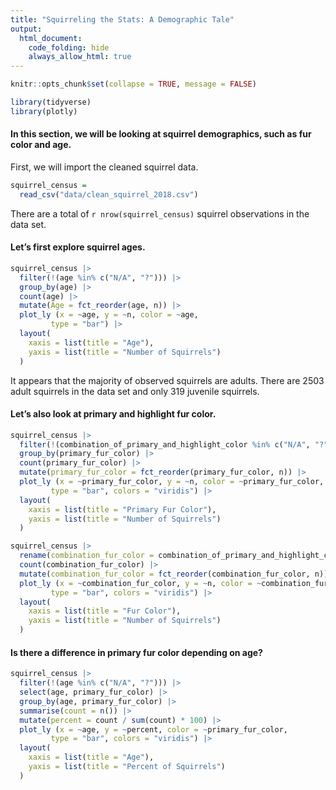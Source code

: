 ```yaml
---
title: "Squirreling the Stats: A Demographic Tale"
output: 
  html_document:
    code_folding: hide
    always_allow_html: true
---
```



```r
knitr::opts_chunk$set(collapse = TRUE, message = FALSE)
```

```r
library(tidyverse)
library(plotly)
```

#### In this section, we will be looking at squirrel demographics, such as fur color and age. 

First, we will import the cleaned squirrel data. 

```r
squirrel_census = 
  read_csv("data/clean_squirrel_2018.csv")
```

There are a total of `r nrow(squirrel_census)` squirrel observations in the data set. 


#### Let's first explore squirrel ages. 

```r
squirrel_census |> 
  filter(!(age %in% c("N/A", "?"))) |> 
  group_by(age) |> 
  count(age) |> 
  mutate(Age = fct_reorder(age, n)) |> 
  plot_ly (x = ~age, y = ~n, color = ~age,
         type = "bar") |> 
  layout(
    xaxis = list(title = "Age"),   
    yaxis = list(title = "Number of Squirrels") 
  )
```
It appears that the majority of observed squirrels are adults. There are 2503 adult squirrels in the data set and only 319 juvenile squirrels. 


#### Let's also look at primary and highlight fur color.

```r
squirrel_census |> 
  filter(!(combination_of_primary_and_highlight_color %in% c("N/A", "?"))) |> 
  group_by(primary_fur_color) |> 
  count(primary_fur_color) |> 
  mutate(primary_fur_color = fct_reorder(primary_fur_color, n)) |> 
  plot_ly (x = ~primary_fur_color, y = ~n, color = ~primary_fur_color,
         type = "bar", colors = "viridis") |> 
  layout(
    xaxis = list(title = "Primary Fur Color"),   
    yaxis = list(title = "Number of Squirrels") 
  )
```

```r
squirrel_census |> 
  rename(combination_fur_color = combination_of_primary_and_highlight_color) |> 
  count(combination_fur_color) |> 
  mutate(combination_fur_color = fct_reorder(combination_fur_color, n)) |> 
  plot_ly (x = ~combination_fur_color, y = ~n, color = ~combination_fur_color,
         type = "bar", colors = "viridis") |> 
  layout(
    xaxis = list(title = "Fur Color"),   
    yaxis = list(title = "Number of Squirrels") 
  )
```

#### Is there a difference in primary fur color depending on age? 

```r
squirrel_census |> 
  filter(!(age %in% c("N/A", "?"))) |>
  select(age, primary_fur_color) |> 
  group_by(age, primary_fur_color) |> 
  summarise(count = n()) |> 
  mutate(percent = count / sum(count) * 100) |> 
  plot_ly (x = ~age, y = ~percent, color = ~primary_fur_color,
         type = "bar", colors = "viridis") |> 
  layout(
    xaxis = list(title = "Age"),   
    yaxis = list(title = "Percent of Squirrels") 
  )
```
